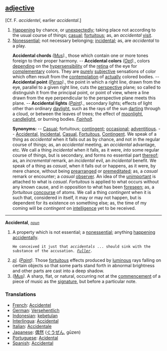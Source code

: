 ==[[adjective (part of speech)|adjective]]==

[Cf. F. ''accidentel'', earlier ''accidental''.]

<ol>
<li>[[Happening]] by chance, or [[unexpectedly]]; taking place not according to the usual course of things; [[casual]]; [[fortuitous]]; as, an ''accidental'' [[visit]].

<li> [[Nonessential]]; not necessary belonging; [[incidental]]; as, are ''accidental'' to a play.

'''Accidental chords''' ''([[Mus (subject)|Mus]]).'', those which contain one or more tones foreign to their proper harmony. -- '''Accidental colors''' ''([[Opt (subject)|Opt]]).'', colors [[depending]] on the [[hypersensibility]] of the [[retina]] of the eye for [[complementary]] colors. They are [[purely]] [[subjective]] sensations of color which often result from the [[contemplation]] of [[actually]] colored bodies. -- '''Accidental point''' ''([[Persp (subject)|Persp]]).'', the point in which a right line, drawn from the eye, parallel to a given right line, cuts the [[perspective]] plane; so called to distinguish it from the principal point, or point of view, where a line drawn from the eye perpendicular to the perspective plane meets this plane. -- '''Accidental lights''' ''([[Paint (subject)|Paint]]).'', secondary lights; effects of light other than ordinary [[daylight]], such as the rays of the sun [[darting]] through a cloud, or between the leaves of trees; the effect of [[moonlight]], [[candlelight]], or burning bodies. ''[[Fairholt (source)|Fairholt]].''

'''Synonyms:''' -- [[Casual]]; fortuitous; [[contingent]]; [[occasional]]; [[adventitious]]. -- [[Accidental]], [[Incidental]], [[Casual]], [[Fortuitous]], [[Contingent]]. We speak of a thing as ''accidental'' when it falls out as by chance, and not in the regular course of things; as, an ''accidental'' meeting, an ''accidental'' advantage, etc. We call a thing ''incidental'' when it falls, as it were, ''into'' some regular course of things, but is secondary, and forms no essential part [[thereof]]; as, an ''incremental'' remark, an ''incidental'' evil, an ''incidental'' benefit. We speak of a thing as ''casual'', when it falls out or happens, as it were, by mere chance, without being [[prearranged]] or [[premeditated]]; as, a ''casual'' remark or encounter; a ''casual'' [[observer]]. An idea of the [[unimportant]] is attached to what is ''casual''. ''Fortuitous'' is applied to what occurs without any known cause, and in opposition to what has been [[foreseen]]; as, a ''fortuitous'' [[concourse]] of atoms. We call a thing ''contingent'' when it is such that, considered in itself, it may or may not happen, but is dependent for its existence on something else; as, the time of my coming will be ''contingent'' on [[intelligence]] yet to be received.
</ol>
-----
'''Accidental''', ''<code>[[noun (part of speech)|noun]]</code>''

<ol>
<li>A property which is not essential; a [[nonessential]]; anything [[happening]] [[accidentally]].

<code>He conceived it just that ''accidentals'' ... should sink with the substance of the accusation. ''[[Fuller (source)|Fuller]].''</code>

<li> ''[[pl (source)|pl]].'' ''([[Paint (subject)|Paint]]).'' Those [[fortuitous]] effects produced by [[luminous]] rays falling on certain objects so that some parts stand forth in abnormal brightness and other parts are cast into a deep shadow.

<li> ''([[Mus (subject)|Mus]]).'' A sharp, flat, or natural, occurring not at the [[commencement]] of a piece of music as the [[signature]], but before a particular note.
</ol>

=== Translations ===
*[[French]]: [[Accidentel]]
*[[German]]: [[Versehentlich]]
*[[Indonesian]]: [[kebetulan]]
*[[Interlingua]]: [[Accidental]]
*[[Italian]]: [[Accidentale]]
*[[Japanese]]: [[偶然]] ([[ぐうぜん]], gūzen)
*[[Portuguese]]: [[Acidental]]
*[[Spanish]]: [[Accidental]]